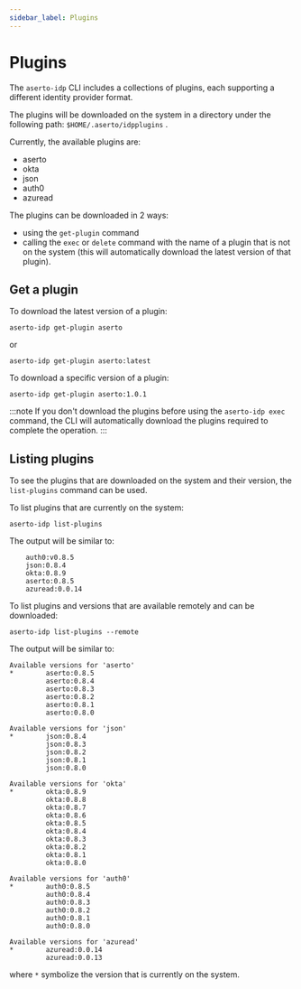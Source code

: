 ```yaml
---
sidebar_label: Plugins
---
```


# Plugins

The `aserto-idp` CLI includes a collections of plugins, each supporting a different identity provider format.

The plugins will be downloaded on the system in a directory under the following path: `$HOME/.aserto/idpplugins` .

Currently, the available plugins are:

- aserto
- okta
- json
- auth0
- azuread

The plugins can be downloaded in 2 ways:

- using the `get-plugin` command
- calling the `exec` or `delete` command with the name of a plugin that is not on the system (this will automatically download the latest version of that plugin).

## Get a plugin

To download the latest version of a plugin:

```
aserto-idp get-plugin aserto
```

or

```
aserto-idp get-plugin aserto:latest
```

To download a specific version of a plugin:

```
aserto-idp get-plugin aserto:1.0.1
```

:::note
If you don't download the plugins before using the `aserto-idp exec` command, the CLI will automatically download the plugins required to complete the operation.
:::

## Listing plugins

To see the plugins that are downloaded on the system and their version, the `list-plugins` command can be used.

To list plugins that are currently on the system:

```
aserto-idp list-plugins
```

The output will be similar to:

```
    auth0:v0.8.5
    json:0.8.4
    okta:0.8.9
    aserto:0.8.5
    azuread:0.0.14
```

To list plugins and versions that are available remotely and can be downloaded:

```
aserto-idp list-plugins --remote
```

The output will be similar to:

```
Available versions for 'aserto'
*        aserto:0.8.5
         aserto:0.8.4
         aserto:0.8.3
         aserto:0.8.2
         aserto:0.8.1
         aserto:0.8.0

Available versions for 'json'
*        json:0.8.4
         json:0.8.3
         json:0.8.2
         json:0.8.1
         json:0.8.0

Available versions for 'okta'
*        okta:0.8.9
         okta:0.8.8
         okta:0.8.7
         okta:0.8.6
         okta:0.8.5
         okta:0.8.4
         okta:0.8.3
         okta:0.8.2
         okta:0.8.1
         okta:0.8.0

Available versions for 'auth0'
*        auth0:0.8.5
         auth0:0.8.4
         auth0:0.8.3
         auth0:0.8.2
         auth0:0.8.1
         auth0:0.8.0

Available versions for 'azuread'
*        azuread:0.0.14
         azuread:0.0.13
```

where `*` symbolize the version that is currently on the system.
